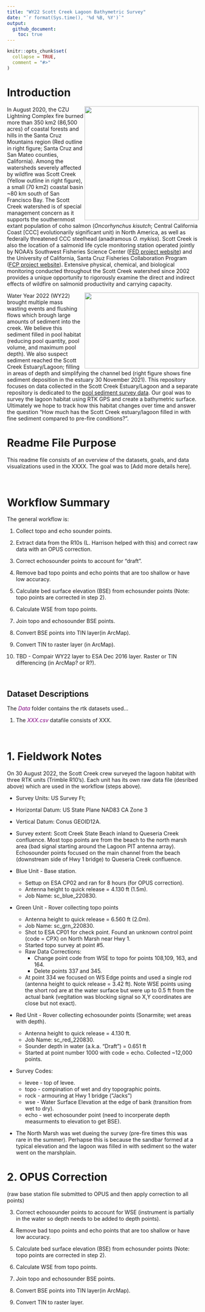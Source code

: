 ```yaml
---
title: "WY22 Scott Creek Lagoon Bathymetric Survey"
date: "`r format(Sys.time(), '%d %B, %Y')`"
output: 
  github_document:
    toc: true
---
```


<!-- README.md is generated from README.Rmd. Please edit that file -->

```r
knitr::opts_chunk$set(
  collapse = TRUE,
  comment = "#>"
)
```


# Introduction

<img align="Right" width="300" height="300" src="Figures/CZU_perim_SCWatershed_crop_20210426.jpg"> 

In August 2020, the CZU Lightning Complex fire burned more than 350 km2 (86,500 acres) of coastal forests and hills in the Santa Cruz Mountains region (Red outline in right figure; Santa Cruz and San Mateo counties, California). Among the watersheds severely affected by wildfire was Scott Creek (Yellow outline in right figure), a small (70 km2) coastal basin ~80 km south of San Francisco Bay. The Scott Creek watershed is of special management concern as it supports the southernmost extant population of coho salmon (*Oncorhynchus kisutch*; Central California Coast [CCC] evolutionarily significant unit) in North America, as well as federally threatened CCC steelhead (anadramous *O. mykiss*). Scott Creek is also the location of a salmonid life cycle monitoring station operated jointly by NOAA’s Southwest Fisheries Science Center ([FED project website](https://www.fisheries.noaa.gov/west-coast/science-data/landscape-and-seascape-ecology-research-california-salmon)) and the University of California, Santa Cruz Fisheries Collaboration Program ([FCP project website](https://fisheries.ucsc.edu/research-teams/scott-creek/)). Extensive physical, chemical, and biological monitoring conducted throughout the Scott Creek watershed since 2002 provides a unique opportunity to rigorously examine the direct and indirect effects of wildfire on salmonid productivity and carrying capacity.

<img align="Right" width="300" height="200" src="Figures/Lagoon_lookingUS_20211130.jpg">

Water Year 2022 (WY22) brought multiple mass wasting events and flushing flows which brough large amounts of sediment into the creek. We believe this sediment filled in pool habitat (reducing pool quantity, pool volume, and maximum pool depth). We also suspect sediment reached the Scott Creek Estuary/Lagoon; filling in areas of depth and simplifying the channel bed (right figure shows fine sediment deposition in the estuary 30 November 2021). This repository focuses on data collected in the Scott Creek Estuary/Lagoon and a separate repository is dedicated to the [pool sediment survey data](https://drive.google.com/drive/u/1/folders/1GPUKNrafZbOOjcCcR4sZtiPQt50azaap). Our goal was to survey the lagoon habitat using RTK GPS and create a bathymetric surface. Ultimately we hope to track how this habitat changes over time and answer the question "How much has the Scott Creek estuary/lagoon filled in with fine sediment compared to pre-fire conditions?". 

# Readme File Purpose
This readme file consists of an overview of the datasets, goals, and data visualizations used in the XXXX. The goal was to [Add more details here].   

<br>

# Workflow Summary

The general workflow is:

1. Collect topo and echo sounder points.

2. Extract data from the R10s (L. Harrison helped with this) and correct raw data with an OPUS correction.

3. Correct echosounder points to account for "draft".

3. Remove bad topo points and echo points that are too shallow or have low accuracy.

4. Calculate bed surface elevation (BSE) from echosunder points (Note: topo points are corrected in step 2).

5. Calculate WSE from topo points.

6. Join topo and echosounder BSE points.

7. Convert BSE points into TIN layer(in ArcMap).

8. Convert TIN to raster layer (in ArcMap).

9. TBD - Compair WY22 layer to ESA Dec 2016 layer. Raster or TIN differencing (in ArcMap? or R?). 

<br>

## Dataset Descriptions 


The <span style="color:purple">*Data*</span> folder contains the rtk datasets used... 

1. The <span style="color:purple">*XXX.csv*</span> datafile consists of XXX. 


<br>


# 1. Fieldwork Notes

On 30 August 2022, the Scott Creek crew surveyed the lagoon habitat with three RTK units (Trimble R10's). Each unit has its own raw data file (desribed above) which are used in the workflow (steps above). 

* Survey Units: US Survey Ft; 

* Horizontal Datum: US State Plane NAD83 CA Zone 3

* Vertical Datum: Conus GEOID12A.

* Survey extent: Scott Creek State Beach inland to Queseria Creek confluence. Most topo points are from the beach to the north marsh area (bad signal starting around the Lagoon PIT antenna array). Echosounder points focused on the main channel from the beach (downstream side of Hwy 1 bridge) to Queseria Creek confluence. 

* Blue Unit - Base station.
    + Settup on ESA CP02 and ran for 8 hours (for OPUS correction). 
    + Antenna height to quick release = 4.130 ft (1.5m).
    + Job Name: sc_blue_220830.

* Green Unit - Rover collecting topo points
    + Antenna height to quick release = 6.560 ft (2.0m).
    + Job Name: sc_grn_220830.
    + Shot to ESA CP01 for check point. Found an unknown control point (code = CPX) on North Marsh near Hwy 1.
    + Started topo survey at point #5.
    + Raw Data Corrections:
        + Change point code from WSE to topo for points 108,109, 163, and 164.
        + Delete points 337 and 345.
    + At point 334 we focused on WS Edge points and used a single rod (antenna height to quick release = 3.42 ft). Note WSE points using the short rod are at the water surface but were up to 0.5 ft from the actual bank (vegitation was blocking signal so X,Y coordinates are close but not exact). 

* Red Unit - Rover collecting echosounder points (Sonarmite; wet areas with depth).
    + Antenna height to quick release = 4.130 ft.
    + Job Name: sc_red_220830.
    + Sounder depth in water (a.k.a. "Draft") = 0.651 ft
    + Started at point number 1000 with code = echo. Collected ~12,000 points.
    
* Survey Codes: 
    + levee - top of levee.
    + topo - compination of wet and dry topographic points.
    + rock - armouring at Hwy 1 bridge ("Jacks")
    + wse - Water Surface Elevation at the edge of bank (transition from wet to dry).
    + echo - wet echosounder point (need to incorperate depth measurments to elevation to get BSE).

* The North Marsh was wet dueing the survey (pre-fire times this was rare in the summer). Perhapse this is because the sandbar formed at a typical elevation and the lagoon was filled in with sediment so the water went on the marshplain. 



# 2. OPUS Correction

 (raw base station file submitted to OPUS and then apply correction to all points)






3. Correct echosounder points to account for WSE (instrument is partially in the water so depth needs to be added to depth points).

3. Remove bad topo points and echo points that are too shallow or have low accuracy.

4. Calculate bed surface elevation (BSE) from echosunder points (Note: topo points are corrected in step 2).

5. Calculate WSE from topo points.

6. Join topo and echosounder BSE points.

7. Convert BSE points into TIN layer(in ArcMap).

8. Convert TIN to raster layer.









